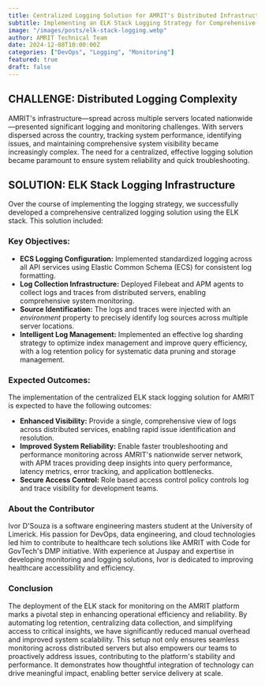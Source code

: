 ```yaml
---
title: Centralized Logging Solution for AMRIT's Distributed Infrastructure
subtitle: Implementing an ELK Stack Logging Strategy for Comprehensive System Monitoring
image: "/images/posts/elk-stack-logging.webp"
author: AMRIT Technical Team
date: 2024-12-08T10:00:00Z
categories: ["DevOps", "Logging", "Monitoring"]
featured: true
draft: false
---
```


<strong>
<h2>CHALLENGE: Distributed Logging Complexity</h2>
</strong>

AMRIT's infrastructure—spread across multiple servers located nationwide—presented significant logging and monitoring challenges. With servers dispersed across the country, tracking system performance, identifying issues, and maintaining comprehensive system visibility became increasingly complex. The need for a centralized, effective logging solution became paramount to ensure system reliability and quick troubleshooting.

<strong>
<h2>SOLUTION: ELK Stack Logging Infrastructure</h2>
</strong>

Over the course of implementing the logging strategy, we successfully developed a comprehensive centralized logging solution using the ELK stack. This solution included:

<h3>Key Objectives:</h3>
<ul>
<li>
<strong>ECS Logging Configuration:</strong> 
Implemented standardized logging across all API services using Elastic Common Schema (ECS) for consistent log formatting.
</li>

<li>
<strong>Log Collection Infrastructure:</strong> 
Deployed Filebeat and APM agents to collect logs and traces from distributed servers, enabling comprehensive system monitoring.
</li>

<li>
<strong>Source Identification:</strong> 
The logs and traces were injected with an <i>environment</i> property to precisely identify log sources across multiple server locations.
</li>

<li>
<strong>Intelligent Log Management:</strong> 
Implemented an effective log sharding strategy to optimize index management and improve query efficiency, with a log retention policy for systematic data pruning and storage management.
</li>
</ul>

<h3>Expected Outcomes:</h3>
The implementation of the centralized ELK stack logging solution for AMRIT is expected to have the following outcomes:

<ul>
<li>
<strong>Enhanced Visibility:</strong> 
Provide a single, comprehensive view of logs across distributed services, enabling rapid issue identification and resolution.
</li>

<li>
<strong>Improved System Reliability:</strong> 
Enable faster troubleshooting and performance monitoring across AMRIT's nationwide server network, with APM traces providing deep insights into query performance, latency metrics, error tracking, and application bottlenecks.
</li>

<li>
<strong>Secure Access Control:</strong> 
Role based access control policy controls log and trace visibility for development teams.
</li>
</ul>

<h3>About the Contributor</h3>

Ivor D'Souza is a software engineering masters student at the University of Limerick. His passion for DevOps, data engineering, and cloud technologies led him to contribute to healthcare tech solutions like AMRIT with Code for GovTech's DMP initiative. With experience at Juspay and expertise in developing monitoring and logging solutions, Ivor is dedicated to improving healthcare accessibility and efficiency.

<h3>Conclusion</h3>

The deployment of the ELK stack for monitoring on the AMRIT platform marks a pivotal step in enhancing operational efficiency and reliability. By automating log retention, centralizing data collection, and simplifying access to critical insights, we have significantly reduced manual overhead and improved system scalability. This setup not only ensures seamless monitoring across distributed servers but also empowers our teams to proactively address issues, contributing to the platform's stability and performance. It demonstrates how thoughtful integration of technology can drive meaningful impact, enabling better service delivery at scale.








